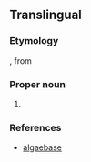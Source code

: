 ==Translingual==
{{rfi|mul}}
{{wikipedia|Gigartinales}}
{{wikispecies|Gigartinales}}

===Etymology===
{{etyl|NL.|mul}}, from {{etyl|la|mul}} {{m|la|caulis||stalk, stem}} {{suffix|lang=mul||acanthus}}

===Proper noun===
{{taxoninfl|i=1|g=m}}

# {{taxon|genus|family|Caulacanthaceae|certain [[red alga]]e}}

===References===
* [http://www.algaebase.org/search/genus/detail/?genus_id=33244 algaebase]